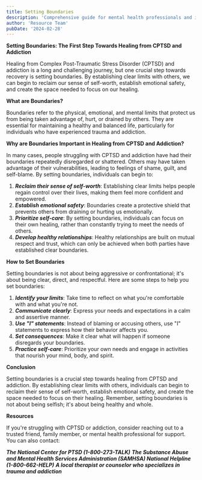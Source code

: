 ```yaml
---
title: Setting Boundaries
description: 'Comprehensive guide for mental health professionals and individuals in recovery'
author: 'Resource Team'
pubDate: '2024-02-28'
---
```


**Setting Boundaries: The First Step Towards Healing from CPTSD and Addiction**

Healing from Complex Post-Traumatic Stress Disorder (CPTSD) and addiction is a long and challenging journey, but one crucial step towards recovery is setting boundaries. By establishing clear limits with others, we can begin to reclaim our sense of self-worth, establish emotional safety, and create the space needed to focus on our healing.

**What are Boundaries?**

Boundaries refer to the physical, emotional, and mental limits that protect us from being taken advantage of, hurt, or drained by others. They are essential for maintaining a healthy and balanced life, particularly for individuals who have experienced trauma and addiction.

**Why are Boundaries Important in Healing from CPTSD and Addiction?**

In many cases, people struggling with CPTSD and addiction have had their boundaries repeatedly disregarded or shattered. Others may have taken advantage of their vulnerabilities, leading to feelings of shame, guilt, and self-blame. By setting boundaries, individuals can begin to:

1. **_Reclaim their sense of self-worth_**: Establishing clear limits helps people regain control over their lives, making them feel more confident and empowered.
2. **_Establish emotional safety_**: Boundaries create a protective shield that prevents others from draining or hurting us emotionally.
3. **_Prioritize self-care_**: By setting boundaries, individuals can focus on their own healing, rather than constantly trying to meet the needs of others.
4. **_Develop healthy relationships_**: Healthy relationships are built on mutual respect and trust, which can only be achieved when both parties have established clear boundaries.

**How to Set Boundaries**

Setting boundaries is not about being aggressive or confrontational; it's about being clear, direct, and respectful. Here are some steps to help you set boundaries:

1. **_Identify your limits_**: Take time to reflect on what you're comfortable with and what you're not.
2. **_Communicate clearly_**: Express your needs and expectations in a calm and assertive manner.
3. **_Use "I" statements_**: Instead of blaming or accusing others, use "I" statements to express how their behavior affects you.
4. **_Set consequences_**: Make it clear what will happen if someone disregards your boundaries.
5. **_Practice self-care_**: Prioritize your own needs and engage in activities that nourish your mind, body, and spirit.

**Conclusion**

Setting boundaries is a crucial step towards healing from CPTSD and addiction. By establishing clear limits with others, individuals can begin to reclaim their sense of self-worth, establish emotional safety, and create the space needed to focus on their healing. Remember, setting boundaries is not about being selfish; it's about being healthy and whole.

**Resources**

If you're struggling with CPTSD or addiction, consider reaching out to a trusted friend, family member, or mental health professional for support. You can also contact:

**_The National Center for PTSD (1-800-273-TALK)_**
**_The Substance Abuse and Mental Health Services Administration (SAMHSA) National Helpline (1-800-662-HELP)_**
**_A local therapist or counselor who specializes in trauma and addiction_**
